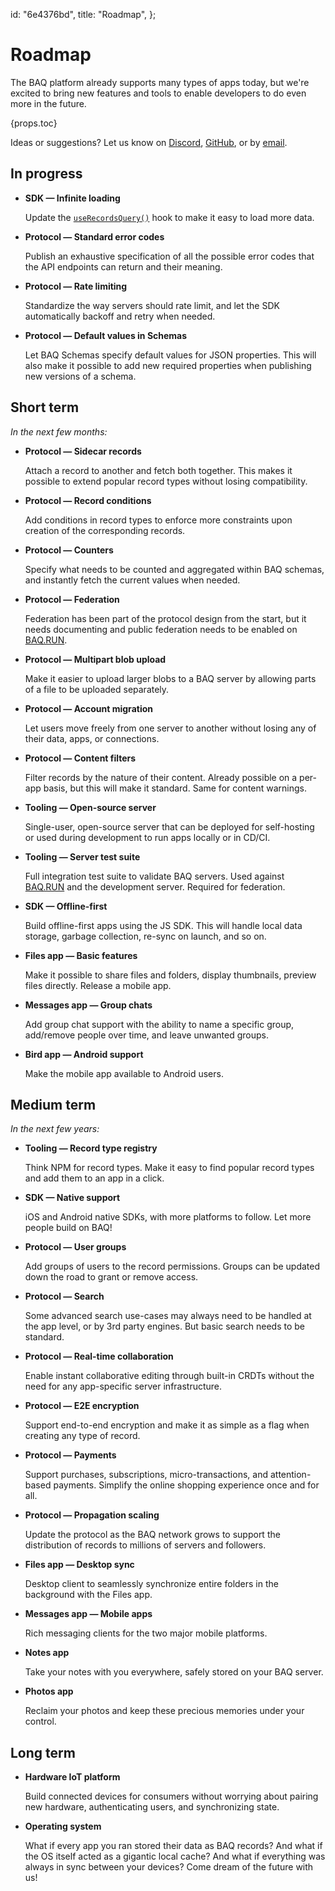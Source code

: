   id: "6e4376bd",
  title: "Roadmap",
};

# Roadmap

The BAQ platform already supports many types of apps today, but we're excited to bring new features and tools to enable developers to do even more in the future.

{props.toc}

Ideas or suggestions? Let us know on [Discord](https://discord.gg/jg9wMG9s83), [GitHub](https://github.com/baqhub/baq), or by [email](mailto:hello@baq.dev).

## In progress

- **SDK — Infinite loading**

  Update the [`useRecordsQuery()`](fb201974) hook to make it easy to load more data.

- **Protocol — Standard error codes**

  Publish an exhaustive specification of all the possible error codes that the API endpoints can return and their meaning.

- **Protocol — Rate limiting**

  Standardize the way servers should rate limit, and let the SDK automatically backoff and retry when needed.

- **Protocol — Default values in Schemas**

  Let BAQ Schemas specify default values for JSON properties. This will also make it possible to add new required properties when publishing new versions of a schema.

## Short term

_In the next few months:_

- **Protocol — Sidecar records**

  Attach a record to another and fetch both together. This makes it possible to extend popular record types without losing compatibility.

- **Protocol — Record conditions**

  Add conditions in record types to enforce more constraints upon creation of the corresponding records.

- **Protocol — Counters**

  Specify what needs to be counted and aggregated within BAQ schemas, and instantly fetch the current values when needed.

- **Protocol — Federation**

  Federation has been part of the protocol design from the start, but it needs documenting and public federation needs to be enabled on [BAQ.RUN](https://baq.run).

- **Protocol — Multipart blob upload**

  Make it easier to upload larger blobs to a BAQ server by allowing parts of a file to be uploaded separately.

- **Protocol — Account migration**

  Let users move freely from one server to another without losing any of their data, apps, or connections.

- **Protocol — Content filters**

  Filter records by the nature of their content. Already possible on a per-app basis, but this will make it standard. Same for content warnings.

- **Tooling — Open-source server**

  Single-user, open-source server that can be deployed for self-hosting or used during development to run apps locally or in CD/CI.

- **Tooling — Server test suite**

  Full integration test suite to validate BAQ servers. Used against [BAQ.RUN](https://baq.run) and the development server. Required for federation.

- **SDK — Offline-first**

  Build offline-first apps using the JS SDK. This will handle local data storage, garbage collection, re-sync on launch, and so on.

- **Files app — Basic features**

  Make it possible to share files and folders, display thumbnails, preview files directly. Release a mobile app.

- **Messages app — Group chats**

  Add group chat support with the ability to name a specific group, add/remove people over time, and leave unwanted groups.

- **Bird app — Android support**

  Make the mobile app available to Android users.

## Medium term

_In the next few years:_

- **Tooling — Record type registry**

  Think NPM for record types. Make it easy to find popular record types and add them to an app in a click.

- **SDK — Native support**

  iOS and Android native SDKs, with more platforms to follow. Let more people build on BAQ!

- **Protocol — User groups**

  Add groups of users to the record permissions. Groups can be updated down the road to grant or remove access.

- **Protocol — Search**

  Some advanced search use-cases may always need to be handled at the app level, or by 3rd party engines. But basic search needs to be standard.

- **Protocol — Real-time collaboration**

  Enable instant collaborative editing through built-in CRDTs without the need for any app-specific server infrastructure.

- **Protocol — E2E encryption**

  Support end-to-end encryption and make it as simple as a flag when creating any type of record.

- **Protocol — Payments**

  Support purchases, subscriptions, micro-transactions, and attention-based payments. Simplify the online shopping experience once and for all.

- **Protocol — Propagation scaling**

  Update the protocol as the BAQ network grows to support the distribution of records to millions of servers and followers.

- **Files app — Desktop sync**

  Desktop client to seamlessly synchronize entire folders in the background with the Files app.

- **Messages app — Mobile apps**

  Rich messaging clients for the two major mobile platforms.

- **Notes app**

  Take your notes with you everywhere, safely stored on your BAQ server.

- **Photos app**

  Reclaim your photos and keep these precious memories under your control.

## Long term

- **Hardware IoT platform**

  Build connected devices for consumers without worrying about pairing new hardware, authenticating users, and synchronizing state.

- **Operating system**

  What if every app you ran stored their data as BAQ records? And what if the OS itself acted as a gigantic local cache? And what if everything was always in sync between your devices? Come dream of the future with us!
